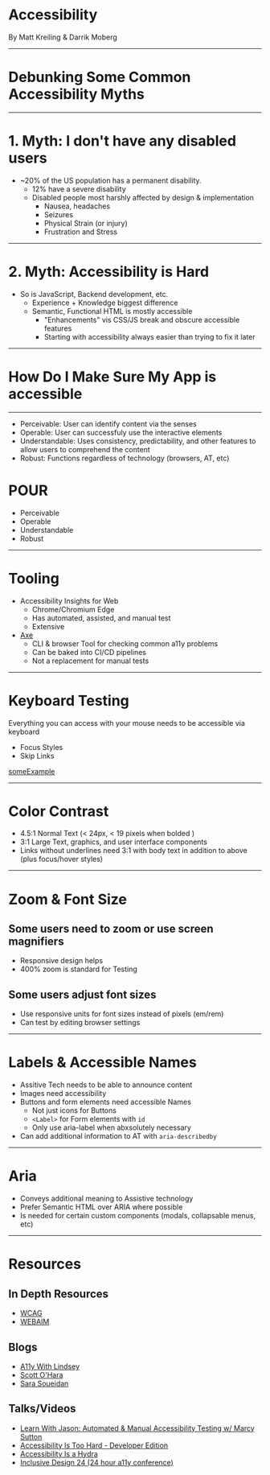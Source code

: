 


# Accessibility

By Matt Kreiling & Darrik Moberg

---

# Debunking Some Common Accessibility Myths

---

# 1. Myth: I don't have any disabled users
 - ~20% of the US population has a permanent disability.
    - 12% have a severe disability
    - Disabled people most harshly affected by design & implementation
        - Nausea, headaches
        - Seizures
        - Physical Strain (or injury)
        - Frustration and Stress

---

# 2. Myth: Accessibility is Hard
 - So is JavaScript, Backend development, etc. 
    - Experience + Knowledge biggest difference
    - Semantic, Functional HTML is mostly accessible
      - "Enhancements" vis CSS/JS break and obscure accessible features
      - Starting with accessibility always easier than trying to fix it later

---

# How Do I Make Sure My App is accessible

---


<Notes>


- Perceivable: User can identify content via the senses
- Operable: User can successfuly use the interactive elements
- Understandable: Uses consistency, predictability, and other features to allow users to comprehend the content
- Robust: Functions regardless of technology (browsers, AT, etc)


</Notes>

# POUR
  - Perceivable
  - Operable
  - Understandable
  - Robust


---

# Tooling
- Accessibility Insights for Web
   - Chrome/Chromium Edge
   - Has automated, assisted, and manual test
   - Extensive
- [Axe](https://github.com/dequelabs/axe-cli)
   - CLI & browser Tool for checking common a11y problems
   - Can be baked into CI/CD pipelines
   - Not a replacement for manual tests

---

# Keyboard Testing

Everything you can access with your mouse needs to be accessible via keyboard

- Focus Styles
- Skip Links


[someExample](https://example.com)

---

# Color Contrast

- 4.5:1 Normal Text (< 24px, < 19 pixels when bolded )
- 3:1 Large Text, graphics, and user interface components
- Links without underlines need 3:1 with body text in addition to above (plus focus/hover styles)

---



# Zoom & Font Size

## Some users need to zoom or use screen magnifiers
- Responsive design helps
- 400% zoom is standard for Testing

## Some users adjust font sizes
- Use responsive units for font sizes instead of pixels (em/rem)
- Can test by editing browser settings

---

# Labels & Accessible Names

- Assitive Tech needs to be able to announce content
- Images need accessibility
- Buttons and form elements need accessible Names
  - Not just icons for Buttons
  - `<Label>` for Form elements with `id`
  - Only use aria-label when abxsolutely necessary
- Can add additional information to AT with `aria-describedby`

---

# Aria 
- Conveys additional meaning to Assistive technology
- Prefer Semantic HTML over ARIA where possible
- Is needed for certain custom components (modals, collapsable menus, etc)

---

# Resources

## In Depth Resources
- [WCAG](https://www.w3.org/WAI/standards-guidelines/wcag/)
- [WEBAIM](https://webaim.org/)

## Blogs
- [A11y With Lindsey](https://www.a11ywithlindsey.com/)
- [Scott O'Hara](https://www.scottohara.me/)
- [Sara Soueidan](https://www.sarasoueidan.com/blog)

## Talks/Videos
- [Learn With Jason: Automated & Manual Accessibility Testing w/ Marcy Sutton](https://www.youtube.com/watch?v=IADSsClWVtA&list=PLz8Iz-Fnk_eTpvd49Sa77NiF8Uqq5Iykx)
- [Accessibility Is Too Hard - Developer Edition](https://www.youtube.com/watch?v=Hfn18nDkyi4)
- [Accessibility Is a Hydra](https://www.youtube.com/watch?v=SDdsD5AmKYA)
- [Inclusive Design 24 (24 hour a11y conference)](https://www.youtube.com/playlist?list=PLn7dsvRdQEfFd5n_h8gltIoTfzUE_zywu)
